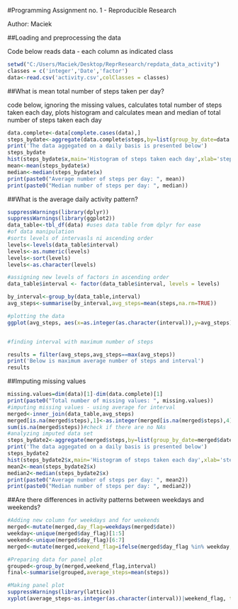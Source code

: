 
#Programming Assignment no. 1 - Reproducible Research

Author: Maciek

##Loading and preprocessing the data

Code below reads data - each column as indicated class

```r
setwd("C:/Users/Maciek/Desktop/ReprResearch/repdata_data_activity")
classes = c('integer','Date','factor')
data<-read.csv('activity.csv',colClasses = classes)
```

##What is mean total number of steps taken per day?

code below, ignoring the missing values, calculates total number of steps taken
each day, plots histogram and calculates mean and median of total number
of steps taken each day

```r
data.complete<-data[complete.cases(data),]
steps_bydate<-aggregate(data.complete$steps,by=list(group_by_date=data.complete$date),FUN=sum)
print('The data aggegated on a daily basis is presented below')
steps_bydate
hist(steps_bydate$x,main='Histogram of steps taken each day',xlab='steps taken each day',breaks=4,col='green')
mean<-mean(steps_bydate$x)
median<-median(steps_bydate$x)
print(paste0("Average number of steps per day: ", mean))
print(paste0("Median number of steps per day: ", median))
```

##What is the average daily activity pattern?

```r
suppressWarnings(library(dplyr))
suppressWarnings(library(ggplot2))
data_table<-tbl_df(data) #uses data table from dplyr for ease 
#of data manipulation
#sorts levels of intervasls ni ascending order
levels<-levels(data_table$interval)
levels<-as.numeric(levels)
levels<-sort(levels)
levels<-as.character(levels)

#assigning new levels of factors in ascending order
data_table$interval <- factor(data_table$interval, levels = levels)

by_interval<-group_by(data_table,interval)
avg_steps<-summarise(by_interval,avg_steps=mean(steps,na.rm=TRUE))

#plotting the data
ggplot(avg_steps, aes(x=as.integer(as.character(interval)),y=avg_steps))+geom_line(aes(group=1),colour="red")+labs(title='Average number of steps taken in each interval',x='Interval',y='Average number of steps')


#finding interval with maximum number of steps

results = filter(avg_steps,avg_steps==max(avg_steps))
print('Below is maximum average number of steps and interval')
results
```

##Imputing missing values

```r
missing.values=dim(data)[1]-dim(data.complete)[1]
print(paste0("Total number of missing values: ", missing.values))
#imputing missing values - using average for interval
merged<-inner_join(data_table,avg_steps) 
merged[is.na(merged$steps),1]<-as.integer(merged[is.na(merged$steps),4]$avg_steps)
sum(is.na(merged$steps))#check if there are no NAs
#analyzing imputed data set
steps_bydate2<-aggregate(merged$steps,by=list(group_by_date=merged$date),FUN=sum)
print('The data aggegated on a daily basis is presented below')
steps_bydate2
hist(steps_bydate2$x,main='Histogram of steps taken each day',xlab='steps taken each day',breaks=4,col='red')
mean2<-mean(steps_bydate2$x)
median2<-median(steps_bydate2$x)
print(paste0("Average number of steps per day: ", mean2))
print(paste0("Median number of steps per day: ", median2))
```

##Are there differences in activity patterns between weekdays and weekends?

```r
#Adding new column for weekdays and for weekends
merged<-mutate(merged,day_flag=weekdays(merged$date))
weekday<-unique(merged$day_flag)[1:5]
weekend<-unique(merged$day_flag)[6:7]
merged<-mutate(merged,weekend_flag=ifelse(merged$day_flag %in% weekday, 'weekday', 'weekend'))

#Preparing data for panel plot
grouped<-group_by(merged,weekend_flag,interval)
final<-summarise(grouped,average_steps=mean(steps))

#Making panel plot
suppressWarnings(library(lattice))
xyplot(average_steps~as.integer(as.character(interval))|weekend_flag, type="l", data=final, col="red",main="Panel plot of average number of steps in each interval",xlab= "interval",ylab="average number of steps")
```



